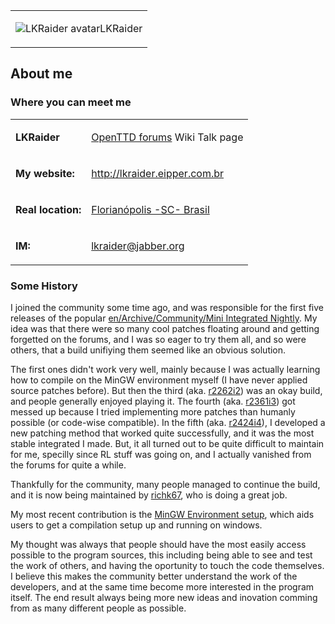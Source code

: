 {|style="float:right; width:0%; text-align:center; font-size:8pt; background:#F1F1ED"
|[[File:en/Archive/Community/Users/LKavatar.png|LKRaider avatar]]LKRaider
|}
== About me ==
===Where you can meet me===
{|
|<b>LKRaider</b>
|[http://www.tt-forums.net/index.php?c=20 OpenTTD forums]
Wiki Talk page
|-
|<b>My website:</b>
|http://lkraider.eipper.com.br
|-
|<b>Real location:</b>
|[https://www.wikipedia.org/wiki/Floripa Florianópolis -SC- Brasil]
|-
|<b>IM:</b>
|[mailto:lkraider@jabber.org lkraider@jabber.org]
|}

===Some History===
I joined the community some time ago, and was responsible for the first five releases of the popular [[en/Archive/Community/Mini Integrated Nightly]]. My idea was that there were so many cool patches floating  around and getting forgetted on the forums, and I was so eager to try them all, and so were others, that a build unifiying them seemed like an obvious solution.

The first ones didn't work very well, mainly because I was actually learning how to compile on the MinGW environment myself (I have never applied source patches before). But then the third (aka. <u>r2262i2</u>) was an okay build, and people generally enjoyed playing it. The fourth (aka. <u>r2361i3</u>) got messed up because I tried implementing more patches than humanly possible (or code-wise compatible).
In the fifth (aka. <u>r2424i4</u>), I developed a new patching method that worked quite successfully, and it was the most stable integrated I made.
But, it all turned out to be quite difficult to maintain for me, specilly since RL stuff was going on, and I actually vanished from the forums for quite a while.

Thankfully for the community, many people managed to continue the build, and it is now being maintained by [http://www.tt-forums.net/profile.php?mode=viewprofile&u=1217 richk67], who is doing a great job.


My most recent contribution is the [http://www.tt-forums.net/viewtopic.php?t=24533 MinGW Environment setup], which aids users to get a compilation setup up and running on windows.


My thought was always that people should have the most easily access possible to the program sources, this including being able to see and test the work of others, and having the oportunity to touch the code themselves.
I believe this makes the community better understand the work of the developers, and at the same time become more interested in the program itself. The end result always being more new ideas and inovation comming from as many different people as possible.